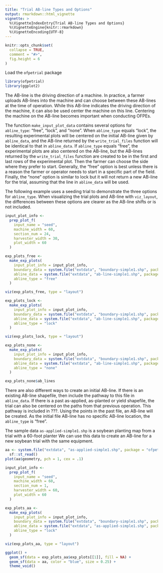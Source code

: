 ```yaml
---
title: "Trial AB-line Types and Options"
output: rmarkdown::html_vignette
vignette: >
  %\VignetteIndexEntry{Trial AB-line Types and Options}
  %\VignetteEngine{knitr::rmarkdown}
  %\VignetteEncoding{UTF-8}
---
```


```r
knitr::opts_chunk$set(
  collapse = TRUE,
  comment = "#>",
  fig.height = 6
)
```

Load the `ofpetrial` package

```r
library(ofpetrial)
library(ggplot2)
```

The AB-line is the driving direction of a machine. In practice, a farmer uploads AB-lines into the machine and can choose between these AB-lines at the time of operation. While this AB-line indicates the driving direction of the machine, it can also be used center the machine on this line. Centering the machine on the AB-line becomes important when conducting OFPEs. 

The function `make_input_plot_data` contains several options for `abline_type`: "free", "lock", and "none". When `abline_type` equals "lock", the resulting experimental plots will be centered on the initial AB-line given by `abline_data`, and the AB-line returned by the `write_trial_files` function will be identical to that in `abline_data`. If `abline_type` equals "free", the experimental plots are also centered on the AB-line, but the AB-lines returned by the `write_trial_files` function are created to be in the first and last rows of the experimental plot. Then the farmer can choose the side where they prefer to start. Generally, the "free" option is best unless there is a reason the farmer or operator needs to start in a specific part of the field. Finally, the "none" option is similar to lock but it will not return a new AB-line for the trial, assuming that the line in `abline_data` will be used. 

The following example uses a seeding trial to demonstrate the three options for `abline_type`. When visualizing the trial plots and AB-line with `viz_layout`, the differences between these options are clearer as the AB-line shifts or is not included. 

```r
input_plot_info <-
  prep_plot_f(
    input_name = "seed",
    machine_width = 60,
    section_num = 24,
    harvester_width = 30,
    plot_width = 60
  )

exp_plots_free <-
  make_exp_plots(
    input_plot_info = input_plot_info,
    boundary_data = system.file("extdata", "boundary-simple1.shp", package = "ofpetrial"),
    abline_data = system.file("extdata", "ab-line-simple1.shp", package = "ofpetrial"),
    abline_type = "free"
  )

viz(exp_plots_free, type = "layout")
```

```r
exp_plots_lock <-
  make_exp_plots(
    input_plot_info = input_plot_info,
    boundary_data = system.file("extdata", "boundary-simple1.shp", package = "ofpetrial"),
    abline_data = system.file("extdata", "ab-line-simple1.shp", package = "ofpetrial"),
    abline_type = "lock"
  )

viz(exp_plots_lock, type = "layout")
```

```r
exp_plots_none <-
  make_exp_plots(
    input_plot_info = input_plot_info,
    boundary_data = system.file("extdata", "boundary-simple1.shp", package = "ofpetrial"),
    abline_data = system.file("extdata", "ab-line-simple1.shp", package = "ofpetrial"),
    abline_type = "none"
  )

exp_plots_none$ab_lines
```

There are also different ways to create an initial AB-line. If there is an existing AB-line shapefile, then include the pathway to this file in `abline_data`. If there is a past as-applied, as-planted or yield shapefile, the trial can also be centered on the paths from that previous operation. This pathway is included in ???. Using the points in the past file, an AB-line will be created. As the initial file AB-line has no specific AB-line location, the `abline_type` is "free".

The sample data `as-applied-simple1.shp` is a soybean planting map from a trial with a 60-foot planter We can use this data to create an AB-line for a new soybean trial with the same equipment.

```r
aa <- system.file("extdata", "as-applied-simple1.shp", package = "ofpetrial") %>%
  sf::st_read()
plot(aa$geometry, pch = 1, cex = .1)
```

```r
input_plot_info <-
  prep_plot_f(
    input_name = "seed",
    machine_width = 60,
    section_num = 1,
    harvester_width = 60,
    plot_width = 60
  )

exp_plots_aa <-
  make_exp_plots(
    input_plot_info = input_plot_info,
    boundary_data = system.file("extdata", "boundary-simple1.shp", package = "ofpetrial"),
    abline_data = system.file("extdata", "as-applied-simple1.shp", package = "ofpetrial"),
    abline_type = "lock"
  )

viz(exp_plots_aa, type = "layout")
```


```r
ggplot() +
  geom_sf(data = exp_plots_aa$exp_plots[[1]], fill = NA) +
  geom_sf(data = aa, color = "blue", size = 0.25) +
  theme_void()
```


